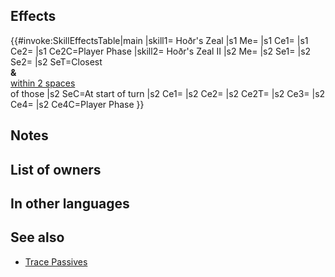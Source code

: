 {{Passive
|type=B
|name=Hoðr's Zeal
|exclusive=1
|canUseWeapon={{WeaponList|All}}
|canUseMove={{MoveList|All}}
|properties=random_owner
|1name=Hoðr's Zeal
|alt1name=Hodrs Zeal
|1tagid=SID_ヘズルの聖戦士
|1cost=300
|1effect=Enables【Canto (Rem. +1)】.<br><br>Unit deals damage = 20% of unit's Atk. If unit initiates combat, unit can make a follow-up attack before foe can counterattack.<br><br>【Canto (Rem. +1)】<br>After an attack, Assist skill, or structure destruction, unit can move again.<br><br>The distance of the movement is the remaining movement the unit had before the actions listed above+1 (If unit used a movement skill that warps them, the remainder is 0).<br><br>(Unit moves according to movement type. Once per turn. Cannot attack or assist. Only highest value applied. Does not stack. After moving, if a skill that grants another action would be triggered (like with Galeforce), Canto will trigger after the granted action. Unit's base movement has no effect on movement granted. Cannot warp (using skills like Wings of Mercy) a distance greater than unit would be able to move with normal Canto movement.)
|1required=-
|1next=-
|2name=Hoðr's Zeal II
|alt2name=Hodrs Zeal II
|2tagid=SID_ヘズルの聖戦士・承
|2effect=Enables【Canto (Rem. +1)】.<br><br>At start of turn, inflicts Spd/Def-7 and 【Exposure】on closest foes and foes within 2 spaces of those foes through their next actions.<br><br>Unit deals damage = 20% of unit's Atk. Inflicts Spd/Def-5 on foe and neutralizes unit's penalties to Atk/Spd during combat.<br><br>If unit initiates combat, unit can make a follow-up attack before foe's next attack.<br><br>【Canto (Rem. +1)】<br>After an attack, Assist skill, or structure destruction, unit can move again.<br><br>The distance of the movement is the remaining movement the unit had before the actions listed above+1 (If unit used a movement skill that warps them, the remainder is 0).<br><br>(Unit moves according to movement type. Once per turn. Cannot attack or assist. Only highest value applied. Does not stack. After moving, if a skill that grants another action would be triggered (like with Galeforce), Canto will trigger after the granted action. Unit's base movement has no effect on movement granted. Cannot warp (using skills like Wings of Mercy) a distance greater than unit would be able to move with normal Canto movement.)<br><br>【Exposure】<br>Foe's attacks deal +10 damage.
|2cost=300
|properties2=
}}
==Effects==
{{#invoke:SkillEffectsTable|main
|skill1={{Si|Hoðr's Zeal}} Hoðr's Zeal
|s1 Me={{Eft|Canto|Rem. +1}}
|s1 Ce1={{Eft|Damage Boost|20% of {{Tgt|Unit}}'s Atk}}
|s1 Ce2={{Eft|Desperation}}
|s1 Ce2C=Player Phase
|skill2={{Si|Hoðr's Zeal II}} Hoðr's Zeal II
|s2 Me={{Eft|Canto|Rem. +1}}
|s2 Se1={{Eft|Penalties|Spd/Def|7}}
|s2 Se2={{SEt|Exposure}}
|s2 SeT=Closest {{Tgt|Foes}}<br>'''&''' {{Tgt|Foes}}<br>[[within 2 spaces]]<br>of those {{Tgt|Foes}}
|s2 SeC=At start of turn
|s2 Ce1={{Eft|Damage Boost|20% of {{Tgt|Unit}}'s Atk}}
|s2 Ce2={{Eft|Temporary debuffs|Spd/Def|5}}
|s2 Ce2T={{Tgt|Foe}}
|s2 Ce3={{Eft|Neutralize Penalties|Atk/Spd}}
|s2 Ce4={{Eft|Desperation}}
|s2 Ce4C=Player Phase
}}
==Notes==
{{Canto|Rem. +1}}
{{AtkDamageBoost}}
{{Follow-up before counterattack}}
{{Penalties|name=Hoðr's Zeal II}}
{{Exposure|name=Hoðr's Zeal II}}
{{Temporary debuffs|name=Hoðr's Zeal II}}
{{Penalty neutralization|name=Hoðr's Zeal II}}
==List of owners==
{{Skill Hero List}}
==In other languages==
{{OtherLanguages
|english=Hoðr's Zeal
|japanese=ヘズルの聖戦士
|german=Hoðrs Eifer
|spanishEU=Fervor de Hoðr
|spanishLA=Fervor de Hoðr
|french=Ferveur de Hoðr
|italian=Zelo di Hoðr
|chineseTW=赫哲爾的聖戰士
|portuguese=Ardor de Hoðr
}}
==See also==
{{See also skills|cond=(Description LIKE '%if unit initiates combat%unit can make a follow-up attack before foe can counterattack%') AND (Exclusive='1' AND Name NOT LIKE '%+' AND Description NOT LIKE '%【Desperation】%')}}
* [[Skill families/B Passives#Trace|Trace Passives]]
{{Passives Navbox|B}}